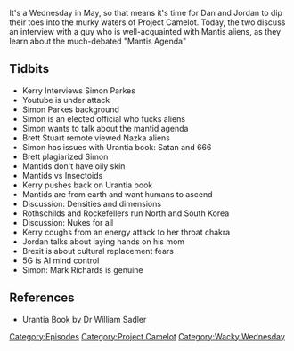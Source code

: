 {{DEFAULTSORT:
    #_EPISODE_0159:Mantids and Chakra Attacks
}}{{Episode
    | title           = Mantids and Chakra Attacks
    | caption         = Listen to this episode on [https://knowledgefight.libsyn.com/knowledge-fight-mantids-and-chakra-attacks Libsyn] [https://open.spotify.com/episode/2qxROlI1fl0qKMdolpSqqJ Spotify], Read the [[Transcript/159: Mantids and Chakra Attacks|Unofficial Transcript]]
    | episodeNumber   = 159
    | length          = 01:25:00
    | airDate         = May 9, 2018
    | episodeType     = [[:Category:Project Camelot|Project Camelot]], [[:Category:Wacky Wednesday|Wacky Wednesday]]
    | appearance      = [[Kerry Cassidy]], [[Simon Parkes]], [[Brett Stuart]], [[Dr William Sadler]], [[Mark Richards]]
    | beverage        = Elysian Space Dust
    | previousEpisode = [[158: January 21, 2009]]
    | nextEpisode     = [[160: January 22-25, 2009]]
}}

{{Stub}}

It's a Wednesday in May, so that means it's time for Dan and Jordan to dip their toes into the murky waters of Project Camelot. Today, the two discuss an interview with a guy who is well-acquainted with Mantis aliens, as they learn about the much-debated "Mantis Agenda"

==Tidbits==

*Kerry Interviews Simon Parkes
*Youtube is under attack
*Simon Parkes background
*Simon is an elected official who fucks aliens
*Simon wants to talk about the mantid agenda
*Brett Stuart remote viewed Nazka aliens
*Simon has issues with Urantia book: Satan and 666
*Brett plagiarized Simon
*Mantids don't have oily skin
*Mantids vs Insectoids
*Kerry pushes back on Urantia book
*Mantids are from earth and want humans to ascend
*Discussion: Densities and dimensions
*Rothschilds and Rockefellers run North and South Korea
*Discussion: Nukes for all
*Kerry coughs from an energy attack to her throat chakra
*Jordan talks about laying hands on his mom
*Brexit is about cultural replacement fears
*5G is AI mind control
*Simon: Mark Richards is genuine

==References==

*Urantia Book by Dr William Sadler

[[Category:Episodes]]
[[Category:Project Camelot]]
[[Category:Wacky Wednesday]]
